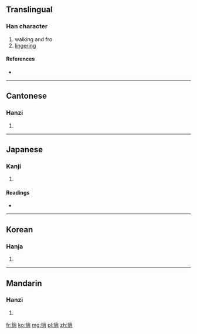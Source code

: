 ==Translingual==

===Han character===
{{Han char|rn=60|rad=彳|as=08|sn=11|four=2922<sub>7</sub>|canj=竹人火月口 (HOFBR)}}

# walking and fro
# [[lingering]]

====References====
* {{Han ref|kx=0368.150|dkj=10149|dj=0692.100|hdz=20828.020|uh=5F9C|ud=24476|bh=B175|bd=45429}}

----

==Cantonese==

===Hanzi===
{{yue-hanzi|jyut=|y=seung4}}

# {{defn|Cantonese|sort=彳08}}

----

==Japanese==

===Kanji===
{{ja-kanji|grade=|rs=彳08}}

# {{defn|Japanese|sort=彳08}}

====Readings====
* {{ja-readings|on=[[しょう]] (shō), [[じょう]] (jō)|kun=[[さまよう]] (samayou)}}

----

==Korean==

===Hanja===
{{ko-hanja|hangeul=상|eumhun=|rv=sang|mr=sang|y=sang}}

# {{defn|Korean|sort=彳08}}

----

==Mandarin==

===Hanzi===
{{cmn-hanzi|pin=[[cháng]] ([[chang2]])|wg=ch'ang<sup>2</sup>}}

# {{defn|Mandarin|sort=彳08}}

[[fr:徜]]
[[ko:徜]]
[[mg:徜]]
[[pl:徜]]
[[zh:徜]]